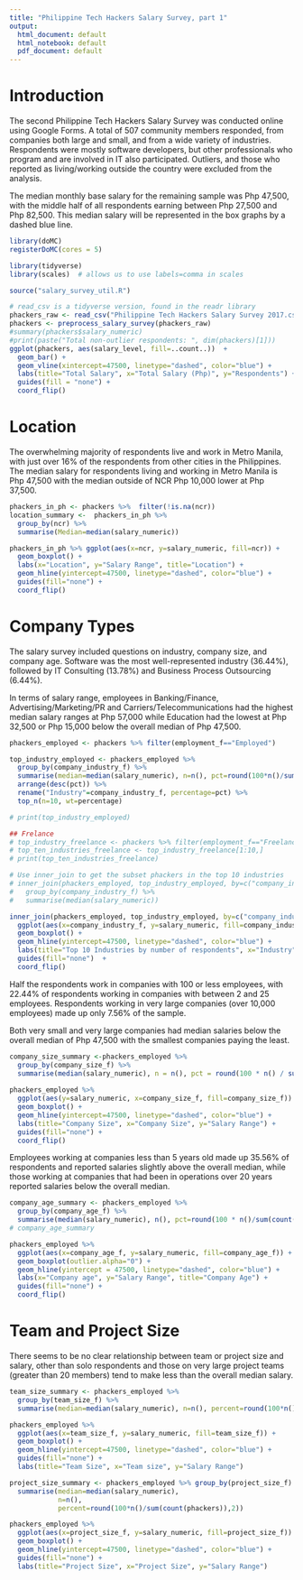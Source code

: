 ```yaml
---
title: "Philippine Tech Hackers Salary Survey, part 1"
output:
  html_document: default
  html_notebook: default
  pdf_document: default
---
```


# Introduction

The second Philippine Tech Hackers Salary Survey was conducted online using Google Forms. 
A total of 507 community members responded, from companies both large and small, and from a wide variety of
industries. Respondents were mostly software developers, but other professionals who program and are involved in IT also participated. Outliers, and those who reported as living/working outside the country were excluded from the analysis.

The median monthly base salary for the remaining sample was Php 47,500, with the middle half of all respondents earning between Php 27,500 and Php 82,500. This median salary will be represented in the box graphs by a dashed blue line.

```r
library(doMC)
registerDoMC(cores = 5)

library(tidyverse)
library(scales)  # allows us to use labels=comma in scales

source("salary_survey_util.R")

# read_csv is a tidyverse version, found in the readr library
phackers_raw <- read_csv("Philippine Tech Hackers Salary Survey 2017.csv")
phackers <- preprocess_salary_survey(phackers_raw)
#summary(phackers$salary_numeric)
#print(paste("Total non-outlier respondents: ", dim(phackers)[1]))
ggplot(phackers, aes(salary_level, fill=..count..))  + 
  geom_bar() +  
  geom_vline(xintercept=47500, linetype="dashed", color="blue") + 
  labs(title="Total Salary", x="Total Salary (Php)", y="Respondents") +
  guides(fill = "none") +
  coord_flip() 
```

# Location

The overwhelming majority of respondents live and work in Metro Manila, with just over 16% of the respondents from other cities in the Philippines. 
The median salary for respondents living and working in Metro Manila is Php 47,500 with the median outside of NCR Php 10,000 lower at Php 37,500.

```r
phackers_in_ph <- phackers %>%  filter(!is.na(ncr))
location_summary <-  phackers_in_ph %>% 
  group_by(ncr) %>% 
  summarise(Median=median(salary_numeric))

phackers_in_ph %>% ggplot(aes(x=ncr, y=salary_numeric, fill=ncr)) + 
  geom_boxplot() + 
  labs(x="Location", y="Salary Range", title="Location") +
  geom_hline(yintercept=47500, linetype="dashed", color="blue") + 
  guides(fill="none") + 
  coord_flip()
```

# Company Types

The salary survey included questions on industry, company size, and company age. Software was the most well-represented industry (36.44%), followed by IT Consulting (13.78%) and Business Process Outsourcing (6.44%). 

In terms of salary range, employees in Banking/Finance, Advertising/Marketing/PR and Carriers/Telecommunications had the highest median salary ranges at Php 57,000 while
Education had the lowest at Php 32,500 or Php 15,000 below the overall median of Php 47,500.

```r
phackers_employed <- phackers %>% filter(employment_f=="Employed")

top_industry_employed <- phackers_employed %>% 
  group_by(company_industry_f) %>% 
  summarise(median=median(salary_numeric), n=n(), pct=round(100*n()/sum(count(phackers)),2)) %>% 
  arrange(desc(pct)) %>%
  rename("Industry"=company_industry_f, percentage=pct) %>% 
  top_n(n=10, wt=percentage)

# print(top_industry_employed)

## Frelance 
# top_industry_freelance <- phackers %>% filter(employment_f=="Freelance")%>% group_by(company_industry_f) %>%  summarise(median=median(salary_numeric), n=n(), pct=round(100*n()/sum(count(phackers)),2)) %>% arrange(desc(pct)) %>% rename("Industry"=company_industry_f, percentage=pct)
# top_ten_industries_freelance <- top_industry_freelance[1:10,]
# print(top_ten_industries_freelance)

# Use inner_join to get the subset phackers in the top 10 industries
# inner_join(phackers_employed, top_industry_employed, by=c("company_industry_f" = "Industry")) %>% 
#   group_by(company_industry_f) %>%
#   summarise(median(salary_numeric))

inner_join(phackers_employed, top_industry_employed, by=c("company_industry_f" = "Industry")) %>% 
  ggplot(aes(x=company_industry_f, y=salary_numeric, fill=company_industry_f)) + 
  geom_boxplot() + 
  geom_hline(yintercept=47500, linetype="dashed", color="blue") + 
  labs(title="Top 10 Industries by number of respondents", x="Industry", y="Salary Range") +
  guides(fill="none")  +
  coord_flip() 
```

Half the respondents work in companies with 100 or less employees, with 22.44% of respondents working in companies with between 2 and 25 employees. Respondents working in very large companies (over 10,000 employees) made up only 7.56% of the sample. 

Both very small and very large companies had median salaries below the overall median of Php 47,500 with the smallest companies paying the least.  

```r

company_size_summary <-phackers_employed %>%
  group_by(company_size_f) %>% 
  summarise(median(salary_numeric), n = n(), pct = round(100 * n() / sum(count(phackers)), 2))
  
phackers_employed %>% 
  ggplot(aes(y=salary_numeric, x=company_size_f, fill=company_size_f)) + 
  geom_boxplot() + 
  geom_hline(yintercept=47500, linetype="dashed", color="blue") + 
  labs(title="Company Size", x="Company Size", y="Salary Range") + 
  guides(fill="none") +
  coord_flip()  

```

Employees working at companies less than 5 years old made up 35.56% of respondents and reported salaries slightly above the overall median, while those working at companies that had been in operations over 20 years reported salaries below the overall median.

```r
company_age_summary <- phackers_employed %>%
  group_by(company_age_f) %>% 
  summarise(median(salary_numeric), n(), pct=round(100 * n()/sum(count(phackers)), 2))
# company_age_summary

phackers_employed %>% 
  ggplot(aes(x=company_age_f, y=salary_numeric, fill=company_age_f)) + 
  geom_boxplot(outlier.alpha="0") +
  geom_hline(yintercept = 47500, linetype="dashed", color="blue") +
  labs(x="Company age", y="Salary Range", title="Company Age") +
  guides(fill="none") +
  coord_flip() 
```

# Team and Project Size
There seems to be no clear relationship between team or project size and salary, other than solo respondents and those on
very large project teams (greater than 20 members) tend to make less than the overall median salary.

```r
team_size_summary <- phackers_employed %>% 
  group_by(team_size_f) %>% 
  summarise(median=median(salary_numeric), n=n(), percent=round(100*n()/sum(count(phackers)),2))

phackers_employed %>% 
  ggplot(aes(x=team_size_f, y=salary_numeric, fill=team_size_f)) +
  geom_boxplot() + 
  geom_hline(yintercept=47500, linetype="dashed", color="blue") + 
  guides(fill="none") + 
  labs(title="Team Size", x="Team size", y="Salary Range")

project_size_summary <- phackers_employed %>% group_by(project_size_f) %>% 
  summarise(median=median(salary_numeric), 
            n=n(), 
            percent=round(100*n()/sum(count(phackers)),2))

phackers_employed %>%
  ggplot(aes(x=project_size_f, y=salary_numeric, fill=project_size_f)) + 
  geom_boxplot() + 
  geom_hline(yintercept=47500, linetype="dashed", color="blue") + 
  guides(fill="none") +
  labs(title="Project Size", x="Project Size", y="Salary Range")
```
